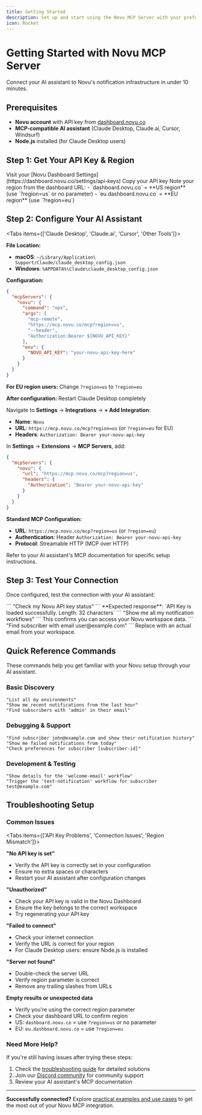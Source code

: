 ```yaml
---
title: Getting Started
description: Set up and start using the Novu MCP Server with your preferred AI assistant in under 10 minutes.
icon: Rocket
---
```



# Getting Started with Novu MCP Server

Connect your AI assistant to Novu's notification infrastructure in under 10 minutes.

## Prerequisites

- **Novu account** with API key from [dashboard.novu.co](https://dashboard.novu.co/settings/api-keys)
- **MCP-compatible AI assistant** (Claude Desktop, Claude.ai, Cursor, Windsurf)
- **Node.js** installed (for Claude Desktop users)

## Step 1: Get Your API Key & Region

<Steps>
<Step title="Access Dashboard">
Visit your [Novu Dashboard Settings](https://dashboard.novu.co/settings/api-keys)
</Step>

<Step title="Copy API Key">
Copy your API key
</Step>

<Step title="Identify Region">
Note your region from the dashboard URL:
- `dashboard.novu.co` = **US region** (use `?region=us` or no parameter)
- `eu.dashboard.novu.co` = **EU region** (use `?region=eu`)
</Step>
</Steps>

## Step 2: Configure Your AI Assistant

<Tabs items={['Claude Desktop', 'Claude.ai', 'Cursor', 'Other Tools']}>
<Tab value="Claude Desktop">

**File Location:**
- **macOS**: `~/Library/Application\ Support/Claude/claude_desktop_config.json`
- **Windows**: `%APPDATA%\Claude\claude_desktop_config.json`

**Configuration:**
```json
{
  "mcpServers": {
    "novu": {
      "command": "npx",
      "args": [
        "mcp-remote",
        "https://mcp.novu.co/mcp?region=us",
        "--header",
        "Authorization:Bearer ${NOVU_API_KEY}"
      ],
      "env": {
        "NOVU_API_KEY": "your-novu-api-key-here"
      }
    }
  }
}
```

**For EU region users:** Change `?region=us` to `?region=eu`

**After configuration:** Restart Claude Desktop completely

</Tab>
<Tab value="Claude.ai">

Navigate to **Settings** → **Integrations** → **+ Add Integration**:

- **Name**: `Novu`
- **URL**: `https://mcp.novu.co/mcp?region=us` (or `?region=eu` for EU)
- **Headers**: `Authorization: Bearer your-novu-api-key`

</Tab>
<Tab value="Cursor">

In **Settings** → **Extensions** → **MCP Servers**, add:

```json
{
  "mcpServers": {
    "novu": {
      "url": "https://mcp.novu.co/mcp?region=us",
      "headers": {
        "Authorization": "Bearer your-novu-api-key"
      }
    }
  }
}
```

</Tab>
<Tab value="Other Tools">

**Standard MCP Configuration:**
- **URL**: `https://mcp.novu.co/mcp?region=us` (or `?region=eu`)
- **Authentication**: Header `Authorization: Bearer your-novu-api-key`
- **Protocol**: Streamable HTTP (MCP over HTTP)

Refer to your AI assistant's MCP documentation for specific setup instructions.

</Tab>
</Tabs>

## Step 3: Test Your Connection

Once configured, test the connection with your AI assistant:

<Steps>
<Step title="Check API Status">
```
"Check my Novu API key status"
```
**Expected response**: `API Key is loaded successfully. Length: 32 characters`
</Step>

<Step title="List Workflows">
```
"Show me all my notification workflows"
```
This confirms you can access your Novu workspace data.
</Step>

<Step title="Find a Subscriber">
```
"Find subscriber with email user@example.com"
```
Replace with an actual email from your workspace.
</Step>
</Steps>

## Quick Reference Commands

<Callout type="info">
These commands help you get familiar with your Novu setup through your AI assistant.
</Callout>

### Basic Discovery
```
"List all my environments"
"Show me recent notifications from the last hour" 
"Find subscribers with 'admin' in their email"
```

### Debugging & Support
```
"Find subscriber john@example.com and show their notification history"
"Show me failed notifications from today"
"Check preferences for subscriber [subscriber-id]"
```

### Development & Testing
```
"Show details for the 'welcome-email' workflow"
"Trigger the 'test-notification' workflow for subscriber test@example.com"
```

## Troubleshooting Setup

### Common Issues

<Tabs items={['API Key Problems', 'Connection Issues', 'Region Mismatch']}>
<Tab value="API Key Problems">

**"No API key is set"**
- Verify the API key is correctly set in your configuration
- Ensure no extra spaces or characters
- Restart your AI assistant after configuration changes

**"Unauthorized"**
- Check your API key is valid in the Novu Dashboard
- Ensure the key belongs to the correct workspace
- Try regenerating your API key

</Tab>
<Tab value="Connection Issues">

**"Failed to connect"**
- Check your internet connection
- Verify the URL is correct for your region
- For Claude Desktop users: ensure Node.js is installed

**"Server not found"**
- Double-check the server URL
- Verify region parameter is correct
- Remove any trailing slashes from URLs

</Tab>
<Tab value="Region Mismatch">

**Empty results or unexpected data**
- Verify you're using the correct region parameter
- Check your dashboard URL to confirm region
- US: `dashboard.novu.co` = use `?region=us` or no parameter
- EU: `eu.dashboard.novu.co` = use `?region=eu`

</Tab>
</Tabs>

### Need More Help?

If you're still having issues after trying these steps:

1. Check the [troubleshooting guide](/platform/mcp/troubleshooting) for detailed solutions
2. Join our [Discord community](https://discord.novu.co) for community support
3. Review your AI assistant's MCP documentation

---

**Successfully connected?** Explore [practical examples and use cases](/platform/mcp/examples) to get the most out of your Novu MCP integration. 